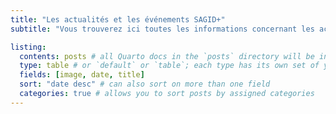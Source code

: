 ```yaml
---
title: "Les actualités et les événements SAGID+"
subtitle: "Vous trouverez ici toutes les informations concernant les actualités de la chaire SAGID+"

listing: 
  contents: posts # all Quarto docs in the `posts` directory will be included on your listing page
  type: table # or `default` or `table`; each type has its own set of yaml options to include
  fields: [image, date, title]
  sort: "date desc" # can also sort on more than one field
  categories: true # allows you to sort posts by assigned categories 
---
```

